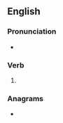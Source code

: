 ==English==

===Pronunciation===
* {{IPA|/ˈkʌsɪz/|lang=en}}

===Verb===
{{head|en|verb form}}

# {{en-third-person singular of|cuss}}

===Anagrams===
* {{l|en|'scuses}}